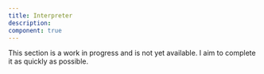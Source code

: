 ```yaml
---
title: Interpreter
description:
component: true
---
```


This section is a work in progress and is not yet available. I aim to complete it as quickly as possible.
